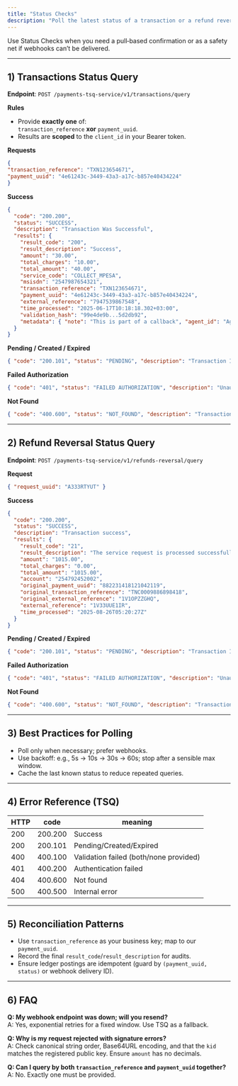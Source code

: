 ```yaml
---
title: "Status Checks"
description: "Poll the latest status of a transaction or a refund reversal; scoping, responses, and reconciliation patterns."
---
```


Use Status Checks when you need a pull‑based confirmation or as a safety net if webhooks can’t be delivered.

---

## 1) Transactions Status Query

**Endpoint**: `POST /payments-tsq-service/v1/transactions/query`

**Rules**
- Provide **exactly one** of:  
  `transaction_reference` **xor** `payment_uuid`.
- Results are **scoped** to the `client_id` in your Bearer token.

**Requests**
```json
{
"transaction_reference": "TXN123654671",
"payment_uuid": "4e61243c-3449-43a3-a17c-b857e40434224"
}
```

**Success**
```json
{
  "code": "200.200",
  "status": "SUCCESS",
  "description": "Transaction Was Successful",
  "results": {
    "result_code": "200",
    "result_description": "Success",
    "amount": "30.00",
    "total_charges": "10.00",
    "total_amount": "40.00",
    "service_code": "COLLECT_MPESA",
    "msisdn": "2547987654321",
    "transaction_reference": "TXN123654671",
    "payment_uuid": "4e61243c-3449-43a3-a17c-b857e40434224",
    "external_reference": "7947539867548",
    "time_processed": "2025-06-17T10:18:18.302+03:00",
    "validation_hash": "99e4de9b...5d2db92",
    "metadata": { "note": "This is part of a callback", "agent_id": "Agent2" }
  }
}
```

**Pending / Created / Expired**
```json
{ "code": "200.101", "status": "PENDING", "description": "Transaction Is Pending", "results": {} }
```

**Failed Authorization**
```json
{ "code": "401", "status": "FAILED AUTHORIZATION", "description": "Unauthorized", "results": {} }
```

**Not Found**
```json
{ "code": "400.600", "status": "NOT_FOUND", "description": "Transaction Not Found", "results": {} }
```

---

## 2) Refund Reversal Status Query

**Endpoint**: `POST /payments-tsq-service/v1/refunds-reversal/query`

**Request**
```json
{ "request_uuid": "A333RTYUT" }
```

**Success**
```json
{
  "code": "200.200",
  "status": "SUCCESS",
  "description": "Transaction success",
  "results": {
    "result_code": "21",
    "result_description": "The service request is processed successfully",
    "amount": "1015.00",
    "total_charges": "0.00",
    "total_amount": "1015.00",
    "account": "254792452002",
    "original_payment_uuid": "882231418121042119",
    "original_transaction_reference": "TNC0009886898418",
    "original_external_reference": "1V1OPZZGHQ",
    "external_reference": "1V33UUE1IR",
    "time_processed": "2025-08-26T05:20:27Z"
  }
}
```

**Pending / Created / Expired**
```json
{ "code": "200.101", "status": "PENDING", "description": "Transaction Is Pending", "results": {} }
```

**Failed Authorization**
```json
{ "code": "401", "status": "FAILED AUTHORIZATION", "description": "Unauthorized", "results": {} }
```

**Not Found**
```json
{ "code": "400.600", "status": "NOT_FOUND", "description": "Transaction not found", "results": {} }
```

---

## 3) Best Practices for Polling

- Poll only when necessary; prefer webhooks.  
- Use backoff: e.g., 5s → 10s → 30s → 60s; stop after a sensible max window.  
- Cache the last known status to reduce repeated queries.

---

## 4) Error Reference (TSQ)

| HTTP | code     | meaning                                 |
|------|----------|-----------------------------------------|
| 200  | 200.200  | Success                                 |
| 200  | 200.101  | Pending/Created/Expired                 |
| 400  | 400.100  | Validation failed (both/none provided)  |
| 401  | 400.200  | Authentication failed                   |
| 404  | 400.600  | Not found                               |
| 500  | 400.500  | Internal error                          |

---

## 5) Reconciliation Patterns

- Use `transaction_reference` as your business key; map to our `payment_uuid`.  
- Record the final `result_code`/`result_description` for audits.  
- Ensure ledger postings are idempotent (guard by `(payment_uuid, status)` or webhook delivery ID).

---

## 6) FAQ

**Q: My webhook endpoint was down; will you resend?**  
A: Yes, exponential retries for a fixed window. Use TSQ as a fallback.

**Q: Why is my request rejected with signature errors?**  
A: Check canonical string order, Base64URL encoding, and that the `kid` matches the registered public key. Ensure `amount` has no decimals.

**Q: Can I query by both `transaction_reference` and `payment_uuid` together?**  
A: No. Exactly one must be provided.

